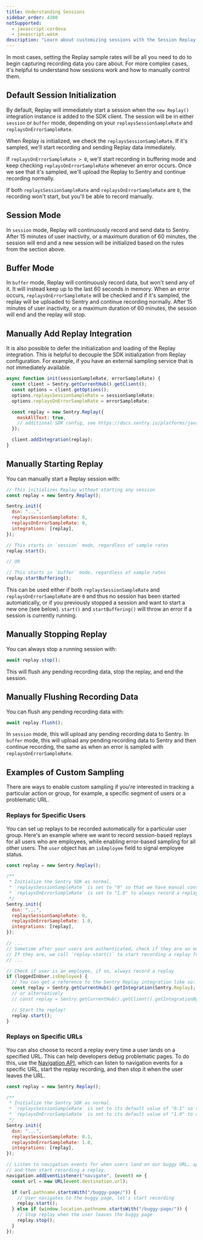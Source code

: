 ```yaml
---
title: Understanding Sessions
sidebar_order: 4300
notSupported:
  - javascript.cordova
  - javascript.wasm
description: "Learn about customizing sessions with the Session Replay SDK."
---
```


In most cases, setting the Replay sample rates will be all you need to do to begin capturing recording data you care about.
For more complex cases, it's helpful to understand how sessions work and how to manually control them.

## Default Session Initialization

By default, Replay will immediately start a session when the `new Replay()` integration instance is added to the SDK client. The session will be in either `session` or `buffer` mode, depending on your `replaysSessionSampleRate` and `replaysOnErrorSampleRate`.

When Replay is initialized, we check the `replaysSessionSampleRate`. If it's sampled, we'll start recording and sending Replay data immediately.

If `replaysOnErrorSampleRate > 0`, we'll start recording in buffering mode and keep checking `replaysOnErrorSampleRate` whenever an error occurs. Once we see that it's sampled, we'll upload the Replay to Sentry and continue recording normally.

If both `replaysSessionSampleRate` and `replaysOnErrorSampleRate` are `0`, the recording won't start, but you'll be able to <PlatformLink to="/session-replay/understanding-sessions/#manually-starting-recording">record manually</PlatformLink>.

## Session Mode

In `session` mode, Replay will continuously record and send data to Sentry. After 15 minutes of user inactivity, or a maximum duration of 60 minutes, the session will end and a new session will be initialized based on the rules from the section above.

## Buffer Mode

In `buffer` mode, Replay will continuously record data, but won't send any of it. It will instead keep up to the last 60 seconds in memory. When an error occurs, `replaysOnErrorSampleRate` will be checked and if it's sampled, the replay will be uploaded to Sentry and continue recording normally. After 15 minutes of user inactivity, or a maximum duration of 60 minutes, the session will end and the replay will stop.

## Manually Add Replay Integration

It is also possible to defer the initialization and loading of the Replay integration. This is helpful to decouple the SDK initialization from Replay configuration. For example, if you have an external sampling service that is not immediately available.

```javascript
async function init(sessionSampleRate, errorSampleRate) {
  const client = Sentry.getCurrentHub().getClient();
  const options = client.getOptions();
  options.replaysSessionSampleRate = sessionSampleRate;
  options.replaysOnErrorSampleRate = errorSampleRate;

  const replay = new Sentry.Replay({
    maskAllText: true,
    // additional SDK config, see https://docs.sentry.io/platforms/javascript/session-replay/configuration/
  });

  client.addIntegration(replay);
}
```

## Manually Starting Replay

You can manually start a Replay session with:

```javascript
// This initializes Replay without starting any session
const replay = new Sentry.Replay();

Sentry.init({
  dsn: "...",
  replaysSessionSampleRate: 0,
  replaysOnErrorSampleRate: 0,
  integrations: [replay],
});

// This starts in `session` mode, regardless of sample rates
replay.start();

// OR

// This starts in `buffer` mode, regardless of sample rates
replay.startBuffering();
```

This can be used either if both `replaysSessionSampleRate` and `replaysOnErrorSampleRate` are `0` and thus no session has been started automatically, or if you previously stopped a session and want to start a new one (see below). `start()` and `startBuffering()` will throw an error if a session is currently running.

## Manually Stopping Replay

You can always stop a running session with:

```javascript
await replay.stop();
```

This will flush any pending recording data, stop the replay, and end the session.

## Manually Flushing Recording Data

You can flush any pending recording data with:

```javascript
await replay.flush();
```

In `session` mode, this will upload any pending recording data to Sentry. In `buffer` mode, this will upload any pending recording data to Sentry and then continue recording, the same as when an error is sampled with `replaysOnErrorSampleRate`.

## Examples of Custom Sampling

There are ways to enable custom sampling if you're interested in tracking a particular action or group, for example, a specific segment of users or a problematic URL.

### Replays for Specific Users

You can set up replays to be recorded automatically for a particular user group. Here's an example where we want to record session-based replays for all users who are employees, while enabling error-based sampling for all other users. The `user` object has an `isEmployee` field to signal employee status.

```javascript
const replay = new Sentry.Replay();

/**
 * Initialize the Sentry SDK as normal.
 * `replaysSessionSampleRate` is set to "0" so that we have manual control over session-based replays
 * `replaysOnErrorSampleRate` is set to "1.0" to always record a replay when an error occurs
 */
Sentry.init({
  dsn: "...",
  replaysSessionSampleRate: 0,
  replaysOnErrorSampleRate: 1.0,
  integrations: [replay],
});

// ...
// Sometime after your users are authenticated, check if they are an employee
// If they are, we call `replay.start()` to start recording a replay for the employee
// ...

// Check if user is an employee, if so, always record a replay
if (loggedInUser.isEmployee) {
  // You can get a reference to the Sentry Replay integration like so:
  const replay = Sentry.getCurrentHub().getIntegration(Sentry.Replay);
  // or alternatively
  // const replay = Sentry.getCurrentHub().getClient().getIntegrationById('Replay');

  // Start the replay!
  replay.start();
}
```

### Replays on Specific URLs

You can also choose to record a replay every time a user lands on a specified URL. This can help developers debug problematic pages. To do this, use the [Navigation API](https://developer.mozilla.org/en-US/docs/Web/API/Navigation_API), which can listen to navigation events for a specific URL, start the replay recording, and then stop it when the user leaves the URL.

```javascript
const replay = new Sentry.Replay();

/**
 * Initialize the Sentry SDK as normal.
 * `replaysSessionSampleRate` is set to its default value of "0.1" so that only ~10% of users are sampled
 * `replaysOnErrorSampleRate` is set to its default value of "1.0" to always record a replay when an error occurs
 */
Sentry.init({
  dsn: "...",
  replaysSessionSampleRate: 0.1,
  replaysOnErrorSampleRate: 1.0,
  integrations: [replay],
});

// Listen to navigation events for when users land on our buggy URL, appropriately named: "/buggy-page/"
// and then start recording a replay.
navigation.addEventListener("navigate", (event) => {
  const url = new URL(event.destination.url);

  if (url.pathname.startsWith("/buggy-page/")) {
    // User navigates to the buggy page, let's start recording
    replay.start();
  } else if (window.location.pathname.startsWith("/buggy-page/")) {
    // Stop replay when the user leaves the buggy page
    replay.stop();
  }
});
```

